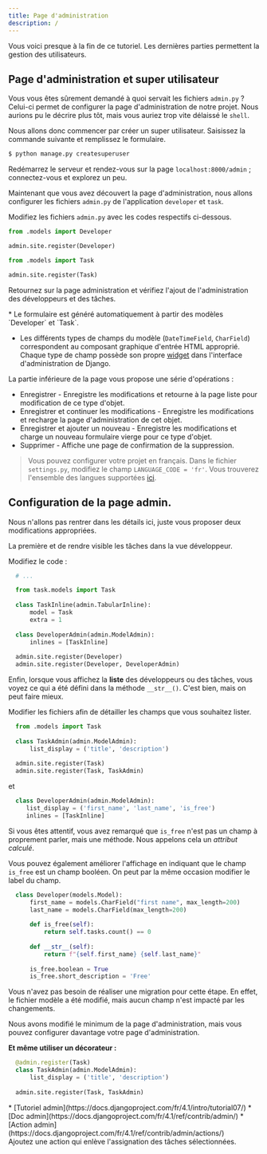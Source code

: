 ```yaml
---
title: Page d'administration
description: /
---
```


Vous voici presque à la fin de ce tutoriel. Les dernières parties permettent la gestion des utilisateurs.

## Page d'administration et super utilisateur

Vous vous êtes sûrement demandé à quoi servait les fichiers `admin.py` ? Celui-ci permet de configurer la page d'administration de notre projet. Nous aurions
pu le décrire plus tôt, mais vous auriez trop vite délaissé le `shell`.

Nous allons donc commencer par créer un super utilisateur. Saisissez la commande suivante et remplissez le formulaire.

``` sh frame="none" showLineNumbers=false
$ python manage.py createsuperuser
```

Redémarrez le serveur et rendez-vous sur la page `localhost:8000/admin` ; connectez-vous et explorez un peu.

Maintenant que vous avez découvert la page d'administration, nous allons configurer les fichiers `admin.py` de l'application `developer` et `task`.

Modifiez les fichiers `admin.py` avec les codes respectifs ci-dessous.  

``` python showLineNumbers=false title=developer/admin.py
from .models import Developer

admin.site.register(Developer)
```

``` python  showLineNumbers=false title=task/admin.py
from .models import Task

admin.site.register(Task)
```

Retournez sur la page administration et vérifiez l'ajout de l'administration des développeurs et des tâches.

<Aside title="Info">
* Le formulaire est généré automatiquement à partir des modèles `Developer` et `Task`.

* Les différents types de champs du modèle (`DateTimeField`, `CharField`) correspondent au composant graphique d'entrée HTML approprié. Chaque type de champ possède son propre [widget](https://docs.djangoproject.com/fr/4.1/ref/forms/widgets/) dans l'interface d'administration de Django.
</Aside>

La partie inférieure de la page vous propose une série d'opérations :

* Enregistrer - Enregistre les modifications et retourne à la page liste pour modification de ce type d'objet.
* Enregistrer et continuer les modifications - Enregistre les modifications et recharge la page d'administration de cet objet.
* Enregistrer et ajouter un nouveau - Enregistre les modifications et charge un nouveau formulaire vierge pour ce type d'objet.
* Supprimer - Affiche une page de confirmation de la suppression.

> Vous pouvez configurer votre projet en français. Dans le fichier `settings.py`, modifiez le champ `LANGUAGE_CODE = 'fr'`. Vous trouverez l'ensemble des langues supportées [ici](https://github.com/django/django/blob/master/django/conf/global_settings.py).

## Configuration de la page admin.

Nous n'allons pas rentrer dans les détails ici, juste vous proposer deux modifications appropriées.

La première et de rendre visible les tâches dans la vue développeur.

Modifiez le code :

``` python showLineNumbers=false title=developer/admin.py ins={3,5,6,7,9,10,13} del={12}
  # ...

  from task.models import Task 
  
  class TaskInline(admin.TabularInline): 
      model = Task 
      extra = 1 
  
  class DeveloperAdmin(admin.ModelAdmin): 
      inlines = [TaskInline]
  
  admin.site.register(Developer)
  admin.site.register(Developer, DeveloperAdmin)
```

Enfin, lorsque vous affichez la **liste** des développeurs ou des tâches, vous voyez ce qui a été défini dans la méthode `__str__()`. C'est bien, mais on peut faire mieux.

Modifier les fichiers afin de détailler les champs que vous souhaitez lister.

```python showLineNumbers=false title=task/admin.py ins={3,4,7} del={6}
  from .models import Task
  
  class TaskAdmin(admin.ModelAdmin):         
      list_display = ('title', 'description')
  
  admin.site.register(Task)
  admin.site.register(Task, TaskAdmin)
```

et 

``` python showLineNumbers=false title=developer/admin.py ins={2}
  class DeveloperAdmin(admin.ModelAdmin):
     list_display = ('first_name', 'last_name', 'is_free')
     inlines = [TaskInline]
```

Si vous êtes attentif, vous avez remarqué que `is_free` n'est pas un champ à proprement parler, mais une méthode. Nous appelons cela un _attribut calculé_.

Vous pouvez également améliorer l'affichage en indiquant que le champ `is_free` est un champ booléen. On peut par la même occasion modifier le label du champ.

```python showLineNumbers=false title=developer/models.py ins={11,12}
  class Developer(models.Model):
      first_name = models.CharField("first name", max_length=200)
      last_name = models.CharField(max_length=200)
   
      def is_free(self):
          return self.tasks.count() == 0
      
      def __str__(self):
          return f"{self.first_name} {self.last_name}"
   
      is_free.boolean = True            
      is_free.short_description = 'Free'
```

<Aside title="info">
Vous n'avez pas besoin de réaliser une migration pour cette étape. En effet, le fichier modèle a été modifié, mais aucun champ n'est impacté par les changements.
</Aside>

Nous avons modifié le minimum de la page d'administration, mais vous pouvez configurer davantage votre page d'administration. 

**Et même utiliser un décorateur :**

``` python showLineNumbers=false title=task/admin.py ins={1} del={5}
  @admin.register(Task)
  class TaskAdmin(admin.ModelAdmin):         
      list_display = ('title', 'description')
  
  admin.site.register(Task, TaskAdmin)
```

<Aside type="tip" icon="open-book" title="Un peu de lecture">
* [Tutoriel admin](https://docs.djangoproject.com/fr/4.1/intro/tutorial07/)
* [Doc admin](https://docs.djangoproject.com/fr/4.1/ref/contrib/admin/)
* [Action admin](https://docs.djangoproject.com/fr/4.1/ref/contrib/admin/actions/)
</Aside>

<Aside type="caution" title="exercice" icon="pencil">
Ajoutez une action qui enlève l'assignation des tâches sélectionnées.
</Aside>
